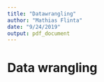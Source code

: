 ```yaml
---
title: "Datawrangling"
author: "Mathias Flinta"
date: "9/24/2019"
output: pdf_document
---
```


# Data wrangling


